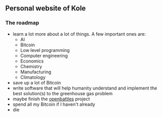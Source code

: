 ## Personal website of Kole

### The roadmap

- learn a lot more about a lot of things. A few important ones are:
  - AI
  - Bitcoin
  - Low level programming
  - Computer engineering
  - Economics
  - Chemistry
  - Manufacturing
  - Climatology
- save up a lot of Bitcoin
- write software that will help humanity understand and implement the best solution(s) to the greenhouse gas problem
- maybe finish the [openbattles](https://openbattles.com) project
- spend all my Bitcoin if I haven't already
- die
